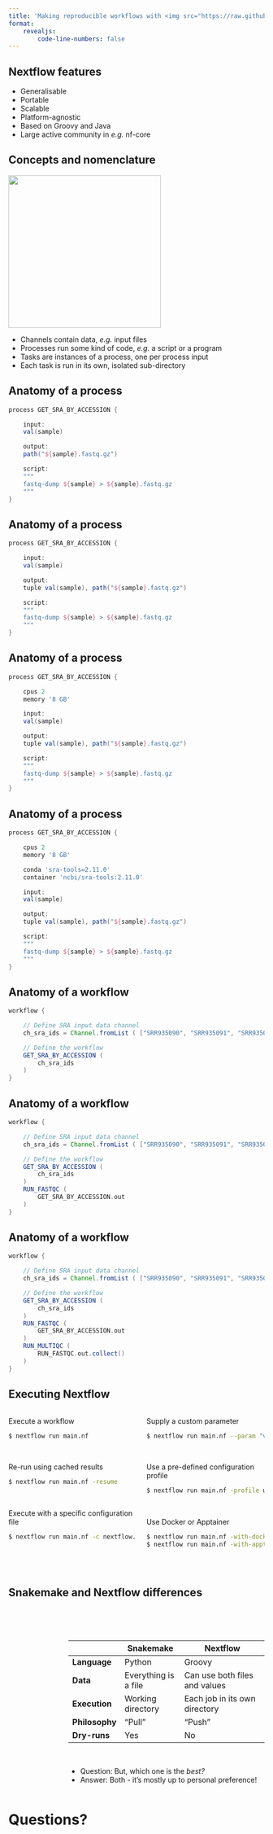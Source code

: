 ```yaml
---
title: 'Making reproducible workflows with <img src="https://raw.githubusercontent.com/nextflow-io/trademark/master/nextflow-logo-bg-light.png" style="width:50%; padding: 15px 15px 15px 15px">'
format:
    revealjs:
        code-line-numbers: false
---
```


## Nextflow features

::: {.incremental}
- [Generalisable]{.green}
- [Portable]{.green}
- [Scalable]{.green}
- [Platform-agnostic]{.green}
- Based on [Groovy]{.green} and Java
- Large active community in _e.g._ [nf-core]{.green}
:::

## Concepts and nomenclature

![](images/concepts.png){height=300 fig-align=center}

::: {.incremental}
- [Channels]{.green} contain data, _e.g._ input files
- [Processes]{.green} run some kind of code, _e.g._ a script or a program
- [Tasks]{.green} are instances of a process, one per process input
- Each task is run in its own, isolated sub-directory
:::

## Anatomy of a process {auto-animate=true}

```groovy
process GET_SRA_BY_ACCESSION {

    input:
    val(sample)

    output:
    path("${sample}.fastq.gz")

    script:
    """
    fastq-dump ${sample} > ${sample}.fastq.gz
    """
}
```

## Anatomy of a process {auto-animate=true}

```groovy
process GET_SRA_BY_ACCESSION {

    input:
    val(sample)

    output:
    tuple val(sample), path("${sample}.fastq.gz")

    script:
    """
    fastq-dump ${sample} > ${sample}.fastq.gz
    """
}
```

## Anatomy of a process {auto-animate=true}

```groovy
process GET_SRA_BY_ACCESSION {

    cpus 2
    memory '8 GB'

    input:
    val(sample)

    output:
    tuple val(sample), path("${sample}.fastq.gz")

    script:
    """
    fastq-dump ${sample} > ${sample}.fastq.gz
    """
}
```

## Anatomy of a process {auto-animate=true}

```groovy
process GET_SRA_BY_ACCESSION {

    cpus 2
    memory '8 GB'

    conda 'sra-tools=2.11.0'
    container 'ncbi/sra-tools:2.11.0'

    input:
    val(sample)

    output:
    tuple val(sample), path("${sample}.fastq.gz")

    script:
    """
    fastq-dump ${sample} > ${sample}.fastq.gz
    """
}
```

## Anatomy of a workflow {auto-animate=true}

```groovy
workflow {

    // Define SRA input data channel
    ch_sra_ids = Channel.fromList ( ["SRR935090", "SRR935091", "SRR935092"] )

    // Define the workflow
    GET_SRA_BY_ACCESSION (
        ch_sra_ids
    )
}
```

## Anatomy of a workflow {auto-animate=true}

```groovy
workflow {

    // Define SRA input data channel
    ch_sra_ids = Channel.fromList ( ["SRR935090", "SRR935091", "SRR935092"] )

    // Define the workflow
    GET_SRA_BY_ACCESSION (
        ch_sra_ids
    )
    RUN_FASTQC (
        GET_SRA_BY_ACCESSION.out
    )
}
```

## Anatomy of a workflow {auto-animate=true}

```groovy
workflow {

    // Define SRA input data channel
    ch_sra_ids = Channel.fromList ( ["SRR935090", "SRR935091", "SRR935092"] )

    // Define the workflow
    GET_SRA_BY_ACCESSION (
        ch_sra_ids
    )
    RUN_FASTQC (
        GET_SRA_BY_ACCESSION.out
    )
    RUN_MULTIQC (
        RUN_FASTQC.out.collect()
    )
}
```

## Executing Nextflow

:::: {.columns}

::: {.column}
::: {.fragment}
Execute a workflow
```bash
$ nextflow run main.nf
```
<br>
:::

::: {.fragment}
Re-run using cached results
```bash
$ nextflow run main.nf -resume
```
<br>
:::

::: {.fragment}
Execute with a specific configuration file
```bash
$ nextflow run main.nf -c nextflow.config
```
<br>
:::
:::

::: {.column}
::: {.fragment}
Supply a custom parameter
```bash
$ nextflow run main.nf --param "value"
```
<br>
:::

::: {.fragment}
Use a pre-defined configuration profile
```bash
$ nextflow run main.nf -profile uppmax
```
<br>
:::

::: {.fragment}
Use Docker or Apptainer
```bash
$ nextflow run main.nf -with-docker
$ nextflow run main.nf -with-apptainer
```
<br>
:::
:::

::::

## Snakemake and Nextflow differences

<br>
<br>

:::: {.columns}

::: {.column width="20%"}
:::

::: {.column width="80%"}
|                | [Snakemake]{.green}  | [Nextflow]{.green}            |
| ----           | ------               | ---------                     |
| **Language**   | Python               | Groovy                        |
| **Data**       | Everything is a file | Can use both files and values |
| **Execution**  | Working directory    | Each job in its own directory |
| **Philosophy** | "Pull"               | "Push"                        |
| **Dry-runs**   | Yes                  | No                            |

<br>

::: {.incremental}
- [Question]{.green}: But, which one is the _best?_
- [Answer]{.green}: Both - it's mostly up to personal preference!
:::

:::
::::


# Questions?

